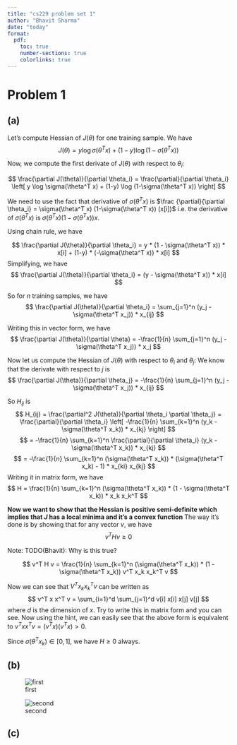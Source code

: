 ```yaml
---
title: "cs229 problem set 1"
author: "Bhavit Sharma"
date: "today"
format:
  pdf:
    toc: true
    number-sections: true
    colorlinks: true
---
```



# Problem 1

## (a)
Let's compute Hessian of $J(\theta)$ for one training sample. We have
$$ J(\theta) = y \log \sigma(\theta^T x) + (1-y) \log (1-\sigma(\theta^T x)) $$

Now, we compute the first derivate of $J(\theta)$ with respect to $\theta_i$:

$$ \frac{\partial J(\theta)}{\partial \theta_i} = \frac{\partial}{\partial \theta_i} \left[ y \log \sigma(\theta^T x) + (1-y) \log (1-\sigma(\theta^T x)) \right] $$

<!--
We neet to use the chain rule.
-->
We need to use the fact that derivative of $\sigma(\theta^T x)$ is $\frac {\partial}{\partial \theta_i} = \sigma(\theta^T x) (1-\sigma(\theta^T x)) (x[i])$ i.e. the derivative of $\sigma(\theta^T x)$ is $\sigma(\theta^T x) (1-\sigma(\theta^T x)) x$.

Using chain rule, we have
<!--
d/dO_i = y * (1 - sigma(theta^T x)) * x[i] + (1-y) * (-sigma(theta^T x)) * x[i]
-->

$$ \frac{\partial J(\theta)}{\partial \theta_i} = y * (1 - \sigma(\theta^T x)) * x[i] + (1-y) * (-\sigma(\theta^T x)) * x[i] $$
Simplifying, we have
$$ \frac{\partial J(\theta)}{\partial \theta_i} = (y - \sigma(\theta^T x)) * x[i] $$

So for $n$ training samples, we have
$$ \frac{\partial J(\theta)}{\partial \theta_i} = \sum_{j=1}^n (y_j - \sigma(\theta^T x_j)) * x_{ij} $$

Writing this in vector form, we have
$$ \frac{\partial J(\theta)}{\partial \theta} = -\frac{1}{n} \sum_{j=1}^n (y_j - \sigma(\theta^T x_j)) * x_j $$

Now let us compute the Hessian of $J(\theta)$ with respect to $\theta_i$ and $\theta_j$:
We know that the derivate with respect to $j$ is
$$ \frac{\partial J(\theta)}{\partial \theta_j} = -\frac{1}{n} \sum_{j=1}^n (y_j - \sigma(\theta^T x_j)) * x_{ij} $$

So $H_{ij}$ is
$$ H_{ij} = \frac{\partial^2 J(\theta)}{\partial \theta_i \partial \theta_j} = \frac{\partial}{\partial \theta_i} \left[ -\frac{1}{n} \sum_{k=1}^n (y_k - \sigma(\theta^T x_k)) * x_{kj} \right] $$
$$ = -\frac{1}{n} \sum_{k=1}^n \frac{\partial}{\partial \theta_i} (y_k - \sigma(\theta^T x_k)) * x_{kj} $$
$$ = -\frac{1}{n} \sum_{k=1}^n (\sigma(\theta^T x_k)) * (\sigma(\theta^T x_k) - 1) * x_{ki} x_{kj} $$
Writing it in matrix form, we have
$$ H = \frac{1}{n} \sum_{k=1}^n (\sigma(\theta^T x_k)) * (1 - \sigma(\theta^T x_k)) * x_k x_k^T $$


**Now we want to show that the Hessian is positive semi-definite which implies that $J$ has a local minima and it's a convex function**
The way it's done is by showing that for any vector $v$, we have
$$ v^T H v \geq 0 $$

Note: TODO(Bhavit): Why is this true?

$$ v^T H v = \frac{1}{n} \sum_{k=1}^n (\sigma(\theta^T x_k)) * (1 - \sigma(\theta^T x_k)) v^T x_k x_k^T v $$

Now we can see that $V^T x_k x_k^T v$ can be written as
$$ v^T x x^T v = \sum_{i=1}^d \sum_{j=1}^d v[i] x[i] x[j] v[j] $$
where $d$ is the dimension of $x$. Try to write this in matrix form and you can see. Now using the hint, we can easily see that the above form is equivalent to $v^T x x^T v = (v^T x) (v^T x) > 0$.

Since $\sigma(\theta^T x_k) \in [0, 1]$, we have $H \geq 0$ always.

## (b)

<!--
Link images to the original source
and link to the code.
-->
::: {layout-ncol=2}
![first](./ps1/src/linearclass/logreg_pred_1.png)

![second](./ps1/src/linearclass/logreg_pred_2.png)
:::

## (c)
